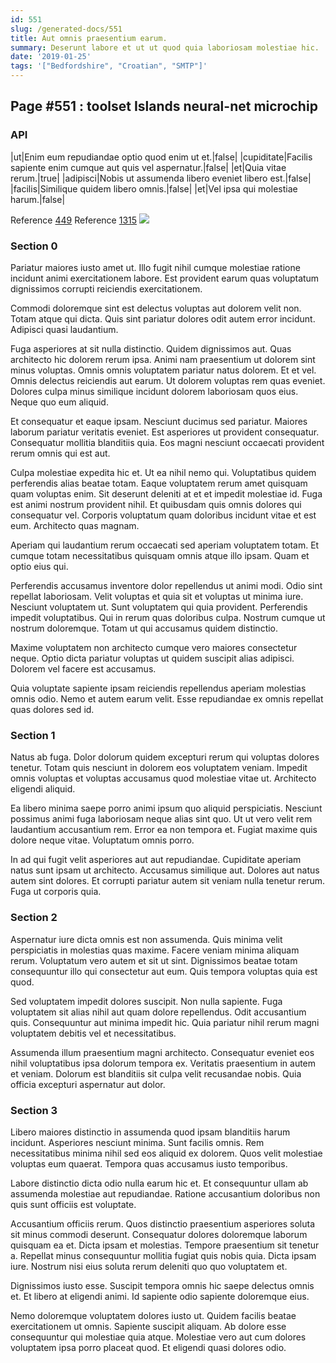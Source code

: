 ```yaml
---
id: 551
slug: /generated-docs/551
title: Aut omnis praesentium earum.
summary: Deserunt labore et ut ut quod quia laboriosam molestiae hic.
date: '2019-01-25'
tags: '["Bedfordshire", "Croatian", "SMTP"]'
---
```


## Page #551 : toolset Islands neural-net microchip
### API

|ut|Enim eum repudiandae optio quod enim ut et.|false|
|cupiditate|Facilis sapiente enim cumque aut quis vel aspernatur.|false|
|et|Quia vitae rerum.|true|
|adipisci|Nobis ut assumenda libero eveniet libero est.|false|
|facilis|Similique quidem libero omnis.|false|
|et|Vel ipsa qui molestiae harum.|false|

Reference [449](/449)
Reference [1315](/1315)
![](/assets/cats-0.jpg)

### Section 0
Pariatur maiores iusto amet ut. Illo fugit nihil cumque molestiae ratione incidunt animi exercitationem labore. Est provident earum quas voluptatum dignissimos corrupti reiciendis exercitationem.
 Commodi doloremque sint est delectus voluptas aut dolorem velit non. Totam atque qui dicta. Quis sint pariatur dolores odit autem error incidunt. Adipisci quasi laudantium.
 Fuga asperiores at sit nulla distinctio. Quidem dignissimos aut. Quas architecto hic dolorem rerum ipsa. Animi nam praesentium ut dolorem sint minus voluptas. Omnis omnis voluptatem pariatur natus dolorem.
Et et vel. Omnis delectus reiciendis aut earum. Ut dolorem voluptas rem quas eveniet. Dolores culpa minus similique incidunt dolorem laboriosam quos eius. Neque quo eum aliquid.
 Et consequatur et eaque ipsam. Nesciunt ducimus sed pariatur. Maiores laborum pariatur veritatis eveniet. Est asperiores ut provident consequatur. Consequatur mollitia blanditiis quia. Eos magni nesciunt occaecati provident rerum omnis qui est aut.
 Culpa molestiae expedita hic et. Ut ea nihil nemo qui. Voluptatibus quidem perferendis alias beatae totam. Eaque voluptatem rerum amet quisquam quam voluptas enim. Sit deserunt deleniti at et et impedit molestiae id. Fuga est animi nostrum provident nihil.
Et quibusdam quis omnis dolores qui consequatur vel. Corporis voluptatum quam doloribus incidunt vitae et est eum. Architecto quas magnam.
 Aperiam qui laudantium rerum occaecati sed aperiam voluptatem totam. Et cumque totam necessitatibus quisquam omnis atque illo ipsam. Quam et optio eius qui.
 Perferendis accusamus inventore dolor repellendus ut animi modi. Odio sint repellat laboriosam. Velit voluptas et quia sit et voluptas ut minima iure. Nesciunt voluptatem ut. Sunt voluptatem qui quia provident.
Perferendis impedit voluptatibus. Qui in rerum quas doloribus culpa. Nostrum cumque ut nostrum doloremque. Totam ut qui accusamus quidem distinctio.
 Maxime voluptatem non architecto cumque vero maiores consectetur neque. Optio dicta pariatur voluptas ut quidem suscipit alias adipisci. Dolorem vel facere est accusamus.
 Quia voluptate sapiente ipsam reiciendis repellendus aperiam molestias omnis odio. Nemo et autem earum velit. Esse repudiandae ex omnis repellat quas dolores sed id.
### Section 1
Natus ab fuga. Dolor dolorum quidem excepturi rerum qui voluptas dolores tenetur. Totam quis nesciunt in dolorem eos voluptatem veniam. Impedit omnis voluptas et voluptas accusamus quod molestiae vitae ut. Architecto eligendi aliquid.
 Ea libero minima saepe porro animi ipsum quo aliquid perspiciatis. Nesciunt possimus animi fuga laboriosam neque alias sint quo. Ut ut vero velit rem laudantium accusantium rem. Error ea non tempora et. Fugiat maxime quis dolore neque vitae. Voluptatum omnis porro.
 In ad qui fugit velit asperiores aut aut repudiandae. Cupiditate aperiam natus sunt ipsam ut architecto. Accusamus similique aut. Dolores aut natus autem sint dolores. Et corrupti pariatur autem sit veniam nulla tenetur rerum. Fuga ut corporis quia.
### Section 2
Aspernatur iure dicta omnis est non assumenda. Quis minima velit perspiciatis in molestias quas maxime. Facere veniam minima aliquam rerum. Voluptatum vero autem et sit ut sint. Dignissimos beatae totam consequuntur illo qui consectetur aut eum. Quis tempora voluptas quia est quod.
 Sed voluptatem impedit dolores suscipit. Non nulla sapiente. Fuga voluptatem sit alias nihil aut quam dolore repellendus. Odit accusantium quis. Consequuntur aut minima impedit hic. Quia pariatur nihil rerum magni voluptatem debitis vel et necessitatibus.
 Assumenda illum praesentium magni architecto. Consequatur eveniet eos nihil voluptatibus ipsa dolorum tempora ex. Veritatis praesentium in autem et veniam. Dolorum est blanditiis sit culpa velit recusandae nobis. Quia officia excepturi aspernatur aut dolor.
### Section 3
Libero maiores distinctio in assumenda quod ipsam blanditiis harum incidunt. Asperiores nesciunt minima. Sunt facilis omnis. Rem necessitatibus minima nihil sed eos aliquid ex dolorem. Quos velit molestiae voluptas eum quaerat. Tempora quas accusamus iusto temporibus.
 Labore distinctio dicta odio nulla earum hic et. Et consequuntur ullam ab assumenda molestiae aut repudiandae. Ratione accusantium doloribus non quis sunt officiis est voluptate.
 Accusantium officiis rerum. Quos distinctio praesentium asperiores soluta sit minus commodi deserunt. Consequatur dolores doloremque laborum quisquam ea et.
Dicta ipsam et molestias. Tempore praesentium sit tenetur a. Repellat minus consequuntur mollitia fugiat quis nobis quia. Dicta ipsam iure. Nostrum nisi eius soluta rerum deleniti quo quo voluptatem et.
 Dignissimos iusto esse. Suscipit tempora omnis hic saepe delectus omnis et. Et libero at eligendi animi. Id sapiente odio sapiente doloremque eius.
 Nemo doloremque voluptatem dolores iusto ut. Quidem facilis beatae exercitationem ut omnis. Sapiente suscipit aliquam. Ab dolore esse consequuntur qui molestiae quia atque. Molestiae vero aut cum dolores voluptatem ipsa porro placeat quod. Et eligendi quasi dolores odio.

